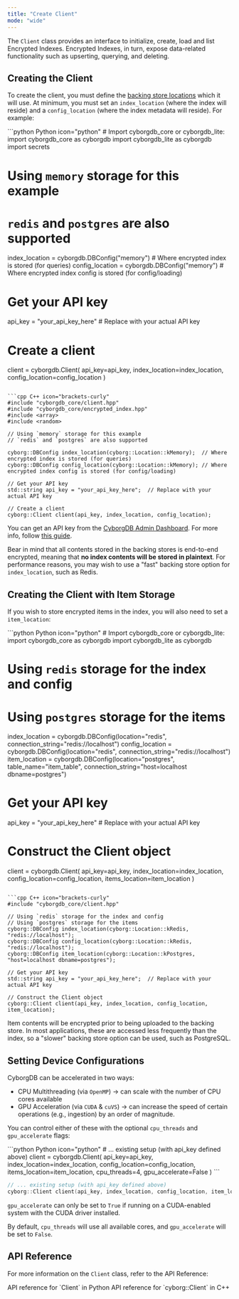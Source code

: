 ```yaml
---
title: "Create Client"
mode: "wide"
---
```


The `Client` class provides an interface to initialize, create, load and list Encrypted Indexes. Encrypted Indexes, in turn, expose data-related functionality such as upserting, querying, and deleting.

## Creating the Client

To create the client, you must define the [backing store locations](../../../intro/backing-stores) which it will use. At minimum, you must set an `index_location` (where the index will reside) and a `config_location` (where the index metadata will reside). For example:

<CodeGroup>
```python Python icon="python"
# Import cyborgdb_core or cyborgdb_lite:
import cyborgdb_core as cyborgdb
import cyborgdb_lite as cyborgdb
import secrets

# Using `memory` storage for this example
# `redis` and `postgres` are also supported

index_location = cyborgdb.DBConfig("memory")  # Where encrypted index is stored (for queries)
config_location = cyborgdb.DBConfig("memory") # Where encrypted index config is stored (for config/loading)

# Get your API key
api_key = "your_api_key_here"  # Replace with your actual API key

# Create a client
client = cyborgdb.Client(
    api_key=api_key, 
    index_location=index_location, 
    config_location=config_location
)
```

```cpp C++ icon="brackets-curly"
#include "cyborgdb_core/client.hpp"
#include "cyborgdb_core/encrypted_index.hpp"
#include <array>
#include <random>

// Using `memory` storage for this example
// `redis` and `postgres` are also supported

cyborg::DBConfig index_location(cyborg::Location::kMemory);  // Where encrypted index is stored (for queries)
cyborg::DBConfig config_location(cyborg::Location::kMemory); // Where encrypted index config is stored (for config/loading)

// Get your API key
std::string api_key = "your_api_key_here";  // Replace with your actual API key

// Create a client
cyborg::Client client(api_key, index_location, config_location);
```
</CodeGroup>

You can get an API key from the [CyborgDB Admin Dashboard](https://cyborgdb.co). For more info, follow [this guide](../../../intro/get-api-key).

Bear in mind that all contents stored in the backing stores is end-to-end encrypted, meaning that **no index contents will be stored in plaintext**. For performance reasons, you may wish to use a "fast" backing store option for `index_location`, such as Redis.

## Creating the Client with Item Storage

If you wish to store encrypted items in the index, you will also need to set a `item_location`:

<CodeGroup>
```python Python icon="python"
# Import cyborgdb_core or cyborgdb_lite:
import cyborgdb_core as cyborgdb
import cyborgdb_lite as cyborgdb

# Using `redis` storage for the index and config
# Using `postgres` storage for the items
index_location = cyborgdb.DBConfig(location="redis", connection_string="redis://localhost")
config_location = cyborgdb.DBConfig(location="redis", connection_string="redis://localhost")
item_location = cyborgdb.DBConfig(location="postgres", table_name="item_table", connection_string="host=localhost dbname=postgres")

# Get your API key
api_key = "your_api_key_here"  # Replace with your actual API key

# Construct the Client object
client = cyborgdb.Client(
    api_key=api_key, 
    index_location=index_location, 
    config_location=config_location,
    items_location=item_location
)
```

```cpp C++ icon="brackets-curly"
#include "cyborgdb_core/client.hpp"

// Using `redis` storage for the index and config
// Using `postgres` storage for the items
cyborg::DBConfig index_location(cyborg::Location::kRedis, "redis://localhost");
cyborg::DBConfig config_location(cyborg::Location::kRedis, "redis://localhost");
cyborg::DBConfig item_location(cyborg::Location::kPostgres, "host=localhost dbname=postgres");

// Get your API key
std::string api_key = "your_api_key_here";  // Replace with your actual API key

// Construct the Client object
cyborg::Client client(api_key, index_location, config_location, item_location);
```
</CodeGroup>

Item contents will be encrypted prior to being uploaded to the backing store. In most applications, these are accessed less frequently than the index, so a "slower" backing store option can be used, such as PostgreSQL.

## Setting Device Configurations

CyborgDB can be accelerated in two ways:

- CPU Multithreading (via `OpenMP`) -> can scale with the number of CPU cores available
- GPU Acceleration (via `CUDA` & `cuVS`) -> can increase the speed of certain operations (e.g., ingestion) by an order of magnitude.

You can control either of these with the optional `cpu_threads` and `gpu_accelerate` flags:

<CodeGroup>
```python Python icon="python"
# ... existing setup (with api_key defined above)
client = cyborgdb.Client(
    api_key=api_key,
    index_location=index_location, 
    config_location=config_location,
    items_location=item_location,
    cpu_threads=4,
    gpu_accelerate=False
)
```

```cpp C++ icon="brackets-curly"
// ... existing setup (with api_key defined above)
cyborg::Client client(api_key, index_location, config_location, item_location, 4, false);
```
</CodeGroup>

<Info>`gpu_accelerate` can only be set to `True` if running on a CUDA-enabled system with the CUDA driver installed.</Info>

By default, `cpu_threads` will use all available cores, and `gpu_accelerate` will be set to `False`.

## API Reference

For more information on the `Client` class, refer to the API Reference:

<CardGroup cols={2}>
    <Card title="Python API Reference" href="../../python/client" icon="python">
        API reference for `Client` in Python
    </Card>
    <Card title="C++ API Reference" href="../../cpp/client" icon="brackets-curly">
        API reference for `cyborg::Client` in C++
    </Card>
</CardGroup>
